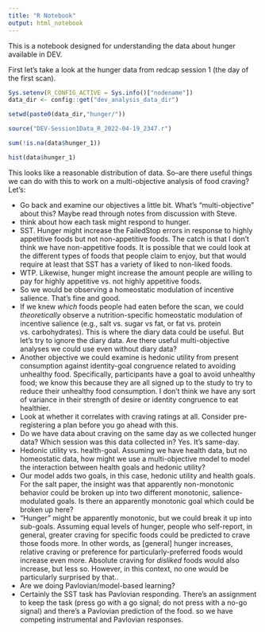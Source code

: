 ```yaml
---
title: "R Notebook"
output: html_notebook
---
```


This is a notebook designed for understanding the data about hunger available in DEV.

First let's take a look at the hunger data from redcap session 1 (the day of the first scan).

```r


Sys.setenv(R_CONFIG_ACTIVE = Sys.info()["nodename"])
data_dir <- config::get("dev_analysis_data_dir")


```

```r

setwd(paste0(data_dir,"hunger/"))

source("DEV-Session1Data_R_2022-04-19_2347.r")
```
```r
sum(!is.na(data$hunger_1))
```

```r

hist(data$hunger_1)
```

This looks like a reasonable distribution of data. So--are there useful things we can do with this to work on a multi-objective analysis of food craving? Let's:

-   Go back and examine our objectives a little bit. What's "multi-objective" about this? Maybe read through notes from discussion with Steve.
  - think about how each task might respond to hunger.
  - SST. Hunger might increase the FailedStop errors in response to highly appetitive foods but not non-appetitive foods. The catch is that I don't think we have non-appetitive foods. It is possible that we could look at the different types of foods that people claim to enjoy, but that would require at least that SST has a variety of liked to non-liked foods.
  - WTP. Likewise, hunger might increase the amount people are willing to pay for highly appetitive vs. not highly appetitive foods.
  - So we would be observing a homeostatic modulation of incentive salience. That's fine and good. 
  - If we knew *which* foods people had eaten before the scan, we could _theoretically_ observe a nutrition-specific homeostatic modulation of incentive salience (e.g., salt vs. sugar vs fat, or fat vs. protein vs. carbohydrates). This is where the diary data could be useful. But let's try to ignore the diary data. Are there useful multi-objective analyses we could use even without diary data?
  - Another objective we could examine is hedonic utility from present consumption against identity-goal congruence related to avoiding unhealthy food. Specifically, participants have a goal to avoid unhealthy food; we know this because they are all signed up to the study to try to reduce their unhealthy food consumption. I don't think we have any sort of variance in their strength of desire or identity congruence to eat healthier.
-   Look at whether it correlates with craving ratings at all. Consider pre-registering a plan before you go ahead with this.
  - Do we have data about craving on the same day as we collected hunger data? Which session was this data collected in? Yes. It's same-day.
 - Hedonic utility vs. health-goal. Assuming we have health data, but no homeostatic data, how might we use a multi-objective model to model the interaction between health goals and hedonic utility?
 - Our model adds two goals, in this case, hedonic utility and health goals. For the salt paper, the insight was that apparently non-monotonic behavior could be broken up into two different monotonic, salience-modulated goals. Is there an apparently monotonic goal which could be broken up here?
 - "Hunger" might be apparently monotonic, but we could break it up into sub-goals. Assuming equal levels of hunger, people who self-report, in general, greater craving for specific foods could be predicted to crave those foods more. In other words, as [general] hunger increases, relative craving or preference for particularly-preferred foods would increase even more. Absolute craving for _disliked_ foods would also increase, but less so. However, in this context, no one would be particularly surprised by that..
 - Are we doing Pavlovian/model-based learning?
 - Certainly the SST task has Pavlovian responding. There's an assignment to keep the task (press go with a go signal; do not press with a no-go signal) and there's a Pavlovian prediction of the food. so we have competing instrumental and Pavlovian responses.